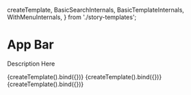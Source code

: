   createTemplate,
  BasicSearchInternals,
  BasicTemplateInternals,
  WithMenuInternals,
} from './story-templates';

<Meta title="Material-UI/Surfaces/App Bar" component={AppBar} />

# App Bar

Description Here

<Canvas>
  <Story
    name="Basic"
    args={{
      classes: undefined,
      color: undefined,
      enableColorOnDark: undefined,
      position: undefined,
      sx: undefined,
    }}
  >
    {createTemplate(<BasicTemplateInternals />).bind({})}
  </Story>
  <Story
    name="With Account Menu"
    args={{
      classes: undefined,
      color: undefined,
      enableColorOnDark: undefined,
      position: undefined,
      sx: undefined,
    }}
  >
    {createTemplate(<WithMenuInternals />).bind({})}
  </Story>
  <Story
    name="Basic Search Bar"
    args={{
      classes: undefined,
      color: undefined,
      enableColorOnDark: undefined,
      position: undefined,
      sx: undefined,
    }}
  >
    {createTemplate(<BasicSearchInternals />).bind({})}
  </Story>
</Canvas>
